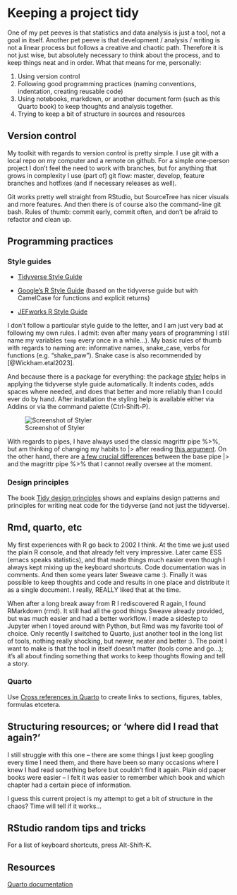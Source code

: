 # Keeping a project tidy

One of my pet peeves is that statistics and data analysis is just a tool, not a goal in itself. Another pet peeve is that development / analysis / writing is not a linear process but follows a creative and chaotic path. Therefore it is not just wise, but absolutely necessary to think about the process, and to keep things neat and in order. What that means for me, personally:

1.  Using version control
2.  Following good programming practices (naming conventions, indentation, creating reusable code)
3.  Using notebooks, markdown, or another document form (such as this Quarto book) to keep thoughts and analysis together.
4.  Trying to keep a bit of structure in sources and resources

## Version control

My toolkit with regards to version control is pretty simple. I use git with a local repo on my computer and a remote on github. For a simple one-person project I don't feel the need to work with branches, but for anything that grows in complexity I use (part of) git flow: master, develop, feature branches and hotfixes (and if necessary releases as well).

Git works pretty well straight from RStudio, but SourceTree has nicer visuals and more features. And then there is of course also the command-line git bash. Rules of thumb: commit early, commit often, and don't be afraid to refactor and clean up.

## Programming practices

### Style guides

-   [Tidyverse Style Guide](https://style.tidyverse.org/index.html)

-   [Google's R Style Guide](https://google.github.io/styleguide/Rguide.html) (based on the tidyverse guide but with CamelCase for functions and explicit returns)

-   [JEFworks R Style Guide](https://jef.works/R-style-guide/)

I don't follow a particular style guide to the letter, and I am just very bad at following my own rules. I admit: even after many years of programming I still name my variables `temp` every once in a while...). My basic rules of thumb with regards to naming are: informative names, snake_case, verbs for functions (e.g. "shake_paw"). Snake case is also recommended by [@Wickham.etal2023].

And because there is a package for everything: the package [styler](https://styler.r-lib.org/) helps in applying the tidyverse style guide automatically. It indents codes, adds spaces where needed, and does that better and more reliably than I could ever do by hand. After installation the styling help is available either via Addins or via the command palette (Ctrl-Shift-P).

![Screenshot of Styler](images/screenshot-styyler.png){#screenshot-styler}

With regards to pipes, I have always used the classic magrittr pipe %\>%, but am thinking of changing my habits to \|\> after reading [this argument](https://r4ds.hadley.nz/data-transform#sec-the-pipe). On the other hand, there are [a few crucial differences](https://www.tidyverse.org/blog/2023/04/base-vs-magrittr-pipe/#-vs) between the base pipe \|\> and the magrittr pipe %\>% that I cannot really oversee at the moment.

### Design principles

The book [Tidy design principles](https://design.tidyverse.org/) shows and explains design patterns and principles for writing neat code for the tidyverse (and not just the tidyverse).

## Rmd, quarto, etc

My first experiences with R go back to 2002 I think. At the time we just used the plain R console, and that already felt very impressive. Later came ESS (emacs speaks statistics), and that made things much easier even though I always kept mixing up the keyboard shortcuts. Code documentation was in comments. And then some years later Sweave came :). Finally it was possible to keep thoughts and code and results in one place and distribute it as a single document. I really, REALLY liked that at the time.

When after a long break away from R I rediscovered R again, I found RMarkdown (rmd). It still had all the good things Sweave already provided, but was much easier and had a better workflow. I made a sidestep to Jupyter when I toyed around with Python, but Rmd was my favorite tool of choice. Only recently I switched to Quarto, just another tool in the long list of tools, nothing really shocking, but newer, neater and better :). The point I want to make is that the tool in itself doesn't matter (tools come and go...); it's all about finding something that works to keep thoughts flowing and tell a story.

### Quarto

Use [Cross references in Quarto](https://quarto.org/docs/authoring/cross-references.html) to create links to sections, figures, tables, formulas etcetera.

## Structuring resources; or 'where did I read that again?'

I still struggle with this one -- there are some things I just keep googling every time I need them, and there have been so many occasions where I knew I had read something before but couldn't find it again. Plain old paper books were easier -- I felt it was easier to remember which book and which chapter had a certain piece of information.

I guess this current project is my attempt to get a bit of structure in the chaos? Time will tell if it works...

## RStudio random tips and tricks

For a list of keyboard shortcuts, press Alt-Shift-K.

## Resources

[Quarto documentation](https://quarto.org/docs/guide/)
